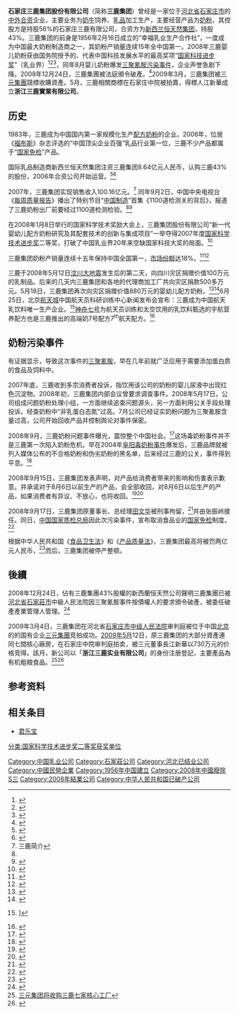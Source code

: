 {{refimprove|time=2013-12-15T06:08:41+00:00}}
{{update|time=2013-12-15T05:11:20+00:00}}
{{Infobox_Company |
  company_name_zh =   |
  company_name = 石家庄三鹿集团股份有限公司  |
  company_logo = |
  company_type = [[私人公司|私人公司]] |
  foundation = 1956年2月16日 |
  location ={{PRC}}<br>[[河北省|河北省]][[石家庄市|石家庄市]]|
  industry = 奶粉|
  GM = [[田文华|田文华]]| 
  predecessor = 幸福乳业生产合作社|
  fate =  [[破产|破产]]，并入[[浙江三鹿实业有限公司|浙江三鹿实业有限公司]]|
  defunct = 2008年12月24日|
  sales =  |
  profit =  |
  asset =  |
  market_value = |
  num_employees = |
  revenue = |
  products = |
  homepage = [https://web.archive.org/web/20071229063820/http://www.sanlu.com/ 三鹿集团官方网站]
}}

'''石家庄三鹿集团股份有限公司'''（简称'''三鹿集团'''）曾经是一家位于[[河北省|河北省]][[石家庄市|石家庄市]]的[[中外合资|中外合资]]企业，主要业务为[[奶牛|奶牛]]饲养、[[奶制品|乳品]]加工生产，主要经营产品为[[奶粉|奶粉]]，其控股方是持股56%的石家庄三鹿有限公司，合资方为[[新西兰|新西兰]][[恒天然集团|恒天然集团]]，持股43%。三鹿集团的前身是1956年2月16日成立的“幸福乳业生产合作社”，一度成为中国最大奶粉制造商之一，其奶粉产销量连续15年全中国第一。2008年三鹿婴儿奶粉获由国务院授予的、代表中国科技发展水平的最高奖项“[[国家科技进步奖|国家科技进步奖]]”（乳业界）<ref>{{Cite web |url=http://finance.sina.com.cn/chanjing/b/20080311/01024603712.shtml |title=三鹿荣获乳业界国家科技进步奖_产经动态_新浪财经_新浪网 |accessdate=2011-02-10 |archive-date=2011-07-02 |archive-url=https://web.archive.org/web/20110702022227/http://finance.sina.com.cn/chanjing/b/20080311/01024603712.shtml |dead-url=no }}</ref><ref name="CCTV0912">{{cite web | language=zh | publisher=和讯网 | title=央视《每周质量报告》“中国制造”首推三鹿婴幼儿奶粉 | url=http://news.hexun.com/2008-09-12/108771500.html | author=CCTV | date=2007年9月14日 | accessdate=2008年9月25日 | archive-url=https://web.archive.org/web/20110814061302/http://news.hexun.com/2008-09-12/108771500.html | archive-date=2011年8月14日 | dead-url=yes }}</ref><ref>{{cite news|url=http://www.caihuanet.com/zhuanlan/meiti/nbd/200809/t20080912_290656.shtml|title=“肾结石娃娃”事件重击奶粉行业|publisher=每日经济新闻|accessdate=2008-09-27|deadurl=yes|archiveurl=https://web.archive.org/web/20081112063644/http://www.caihuanet.com/zhuanlan/meiti/nbd/200809/t20080912_290656.shtml|archivedate=2008-11-12}}</ref>，同年8月婴儿奶粉爆发[[2008年中国奶制品污染事件|三聚氰胺污染事件]]，企业声誉急剧下降。2008年12月24日，三鹿集團被法庭頒令破產。<ref>{{cite news|url=http://www.mpinews.com/htm/INews/20081224/ca30827w.htm|title=三鹿集團被勒令破產|publisher=明報|accessdate=2008-12-24|deadurl=yes|archiveurl=https://web.archive.org/web/20081224114806/http://www.mpinews.com/htm/INews/20081224/ca30827w.htm|archivedate=2008-12-24}}</ref>2009年3月，三鹿集团被[[三元集團|三元集團]]競標收購資產。5月，三鹿相關商標在石家庄中院被拍賣，得標人江新華成立'''浙江三鹿實業有限公司'''。

==历史==
1983年，三鹿成为中国国内第一家规模化生产[[配方奶粉|配方奶粉]]的企业。2006年，位居《[[福布斯|福布斯]]》杂志评选的“中国顶尖企业百强”乳品行业第一位，三鹿不少产品都属于“[[国家免检|国家免检]]”产品。

国际乳品制造商新西兰恒天然集团注资三鹿集团8.64亿元人民币，认购三鹿43%的股份，2006年合资公司开始运营。<ref>{{Cite web |url=http://news.xinhuanet.com/fortune/2005-12/02/content_3866855.htm |title=新西兰恒天然购三鹿43%股份 合资公司欲上市 |accessdate=2008-09-11 |archive-date=2008-09-15 |archive-url=https://web.archive.org/web/20080915031045/http://news.xinhuanet.com/fortune/2005-12/02/content_3866855.htm |dead-url=no }}</ref><ref>{{Cite web |url=http://news.xinhuanet.com/local/2008-09/13/content_9971430.htm |title=政府没有参股三鹿 瞒报责任主要在三鹿集团 |accessdate=2008-09-13 |archive-date=2008-09-15 |archive-url=https://web.archive.org/web/20080915231959/http://news.xinhuanet.com/local/2008-09/13/content_9971430.htm |dead-url=no }}</ref>

2007年，三鹿集团实现销售收入100.16亿元。<ref>三鹿简介</ref> 同年9月2日，中国中央电视台《[[每周质量报告|每周质量报告]]》播出了特别节目“[[中国制造|中国制造]]”首集《1100道检测关的背后》，报道了三鹿奶粉出厂前要经过1100道检测检验。<ref name="CCTV0912" /><ref>{{cite news|url=http://www.stnn.cc/society_focus/200809/t20080912_863502.html|title=CCTV曾深入调查三鹿奶粉：经千项检测才出厂|publisher=星岛环球网|accessdate=2008-09-25|archive-url=https://web.archive.org/web/20080915053258/http://www.stnn.cc/society_focus/200809/t20080912_863502.html|archive-date=2008-09-15|dead-url=yes}}</ref>

在2008年1月8日举行的国家科学技术奖励大会上，三鹿集团股份有限公司“新一代婴幼儿配方奶粉研究及其配套技术的创新与集成项目”一举夺得2007年度[[国家科学技术进步奖|国家科学技术进步奖]]二等奖，打破了中国乳业界20年来空缺国家科技大奖的局面。<ref>{{Cite web |url=http://www.cyol.net/zqb/content/2008-01/09/content_2025586.htm |title=“三鹿”如何摘取国家科技大奖 |accessdate=2008-09-12 |archive-date=2009-03-15 |archive-url=https://web.archive.org/web/20090315172832/http://www.cyol.net/zqb/content/2008-01/09/content_2025586.htm |dead-url=no }}</ref>

三鹿集团奶粉产销量连续十五年保持中国全国第一，[[市场份额|市场份额]]达18%。<ref>{{Cite web |url=http://news.163.com/08/0911/21/4LJCTVCF0001124J.html |title=三鹿决定召回受三聚氰胺污染婴幼儿奶粉 |access-date=2008-09-12 |archive-url=https://web.archive.org/web/20080913191333/http://news.163.com/08/0911/21/4LJCTVCF0001124J.html |archive-date=2008-09-13 |dead-url=yes }}</ref><ref>{{Cite web |url=http://money.163.com/08/0911/16/4LISEMHC00252FE1.html |title=三鹿奶粉事件或将影响其奶粉龙头地位 |access-date=2008-09-11 |archive-url=https://web.archive.org/web/20080917075451/http://money.163.com/08/0911/16/4LISEMHC00252FE1.html |archive-date=2008-09-17 |dead-url=yes }}</ref>

三鹿于2008年5月12日[[汶川大地震|汶川大地震]]发生后的第二天，向四川灾区捐赠价值100万元的乳制品。后来的几天内三鹿集团和各地的代理商加工厂共向灾区捐款500多万元。5月18日，三鹿集团再次向灾区捐赠价值880万元的婴幼儿配方奶粉。<ref>{{cite news|url=http://finance.sina.com.cn/roll/20080519/14544884407.shtml|title=三鹿向汶川地震灾区再捐880万元婴幼儿奶粉|publisher=新浪网|accessdate=2008-09-25|archive-date=2012-01-21|archive-url=https://web.archive.org/web/20120121121429/http://finance.sina.com.cn/roll/20080519/14544884407.shtml|dead-url=no}}</ref><ref>{{Cite web |url=http://info.food.hc360.com/2008/05/210957117213.shtml |title=三鹿880万元奶粉紧急运往四川灾区 |accessdate=2013-12-15 |archive-date=2013-06-29 |archive-url=https://web.archive.org/web/20130629132102/http://info.food.hc360.com/2008/05/210957117213.shtml |dead-url=no }}</ref>6月25日，北京[[航天城|航天城]]中国航天员科研训练中心新闻发布会宣布：三鹿成为中国航天乳饮料唯一生产企业。<ref>{{cite web |url=http://news.163.com/08/0801/16/4I9AH1RI0001125P.html |language=zh-hans |title=三鹿助中国航天员太空翱翔 |publisher=网易 |date=2008-08-01 |accessdate=2012-07-18 |deadurl=yes |archiveurl=https://web.archive.org/web/20081012050429/http://news.163.com/08/0801/16/4I9AH1RI0001125P.html |archivedate=2008-10-12 }}]</ref>[[神舟七号|神舟七号]]为航天员训练和太空饮用的乳饮料甄选的宇航营养配方也是三鹿推出的高端奶7号配方7<sup>th</sup>航天配方。<ref>{{Cite web |url=http://www.nfsc.com.cn/brand/culture/1958.html |title=三鹿推出7th皮卡丘航天配方乳 开创高价值奶新时代 |access-date=2017-12-26 |archive-url=https://web.archive.org/web/20171226131611/http://www.nfsc.com.cn/brand/culture/1958.html |archive-date=2017-12-26 |dead-url=yes }}</ref>

== 奶粉污染事件 ==
{{main|2008年中国奶制品污染事件}}
有证据显示，导致这次事件的[[三聚氰胺|三聚氰胺]]，早在几年前就广泛应用于需要添加蛋白质的食品及饲料中。

2007年底，三鹿收到多宗消费者投诉，指饮用该公司的奶粉的婴儿尿液中出现红色沉淀物。2008年初，三鹿集团内部会议曾要求调查事件。2008年5月17日，公司组成问题奶粉处理小组，一方面继续追查问题源头，另一方面利用公关手段处理投诉。经查奶粉中“非乳蛋白态氮”过高。7月公司已经证实奶粉问题为三聚氰胺含量过高，公司开始回收产品并控制舆论对事件保密。

2008年9月，三鹿奶粉问题事件曝光，震惊整个中国社会。<ref>{{cite news|url=http://news.cctv.com/china/20080916/107375.shtml|title=中国国家质检总局公布婴幼儿配方奶粉三聚氰胺专项检查阶段性结果|publisher=中国中央电视台|accessdate=2008-09-23|archive-date=2008-09-20|archive-url=https://web.archive.org/web/20080920102200/http://news.cctv.com/china/20080916/107375.shtml|dead-url=no}}</ref>这场毒奶粉事件并不是三鹿第一次陷入奶粉危机，早在2004年[[阜阳毒奶粉事件|阜阳毒奶粉事件]]爆发后，三鹿品牌就被列入媒体公布的不合格奶粉和伪劣奶粉的黑名单，后来经过三鹿的公关，事件得到平息。<ref>{{cite news|url=http://news.sina.com.cn/c/2008-09-12/033516276792.shtml|title=三鹿召回约175万袋婴儿奶粉 将承受灾难性打击|publisher=新浪网|accessdate=2008-09-25|archive-date=2008-10-04|archive-url=https://web.archive.org/web/20081004085117/http://news.sina.com.cn/c/2008-09-12/033516276792.shtml|dead-url=no}}</ref>

2008年9月15日，三鹿集团发表声明，对产品给消费者带来的影响和伤害表示歉意。并承诺对于8月6日以前生产的产品，会全部收回，对8月6日以后生产的产品，如果消费者有异议、不放心，也将收回。<ref>{{cite news|url=http://www.chinanews.com.cn/sh/news/2008/09-15/1382264.shtml|title=石家庄三鹿集团股份有限公司致社会各界的公开信|publisher=中国新闻网|accessdate=2008-09-25|archive-date=2008-09-18|archive-url=https://web.archive.org/web/20080918005731/http://www.chinanews.com.cn/sh/news/2008/09-15/1382264.shtml|dead-url=no}}</ref><ref>{{cite web |url=http://www.sanlu.com/ |title=石家庄三鹿集团股份有限公司致社会各界公开信 |publisher=三鹿集團官方網站 |accessdate=2013-12-15 |deadurl=yes |archiveurl=https://web.archive.org/web/20080930140110/http://www.sanlu.com/ |archivedate=2008-09-30 }}</ref>

2008年9月17日，三鹿集团原董事长、总经理[[田文华|田文华]]被刑事拘留，<ref>{{cite news|url=http://news.163.com/08/0913/14/4LNS4AHR0001124J.html|title=三鹿集团原董事长总经理田文华被依法刑事拘留|publisher=网易转载新华网|accessdate=2008-09-25|archive-url=https://web.archive.org/web/20080916005030/http://news.163.com/08/0913/14/4LNS4AHR0001124J.html|archive-date=2008-09-16|dead-url=yes}}</ref>并由张振岭接任。同日，[[中国国家质检总局|中国国家质检总局]]因此次污染事件，宣布取消食品业的[[国家免检|国家免检]]制度。<ref name="sina0918">{{cite web | language=zh | publisher=新华网 | title=食品业国家免检制度被取消 | url=http://news.sina.com.cn/o/2008-09-18/073614464876s.shtml | author= | date=2008年9月18日 | accessdate=2008年9月21日 | archive-date=2015年12月8日 | archive-url=https://web.archive.org/web/20151208152203/http://news.sina.com.cn/o/2008-09-18/073614464876s.shtml | dead-url=no }}</ref>

根据中华人民共和国《[[:s:中华人民共和国食品卫生法|食品卫生法]]》和《[[:s:中华人民共和国产品质量法/2000年|产品质量法]]》，三鹿集团最高将被罚两亿元人民币，<ref>{{cite news|url=http://news.163.com/08/0913/14/4LNS4AHR0001124J.html|title=三鹿集团最高将被罚两亿 婴儿病变厂家也要负责|publisher=网易转载法制晚报|accessdate=2008-09-25|archive-url=https://web.archive.org/web/20080916005030/http://news.163.com/08/0913/14/4LNS4AHR0001124J.html|archive-date=2008-09-16|dead-url=yes}}</ref>而后，三鹿集团被停产整顿。

==後續==
{{Wikinews|三鹿集團宣告破產}}
2008年12月24日，佔有三鹿集團43%股權的新西蘭恒天然公司聲明三鹿集團已被[[河北省|河北省]][[石家莊市|石家莊市]]中級人民法院因三聚氰胺事件按債權人的要求頒令破產，被委任破產產業管理人管理。<ref>{{Cite web |url=http://www.mpinews.com/htm/INews/20081224/ca30827w.htm |title=三鹿集團被勒令破產 |accessdate=2008-12-24 |archive-date=2008-12-24 |archive-url=https://web.archive.org/web/20081224114806/http://www.mpinews.com/htm/INews/20081224/ca30827w.htm |dead-url=no }}</ref>

2009年3月4日，三鹿集团在河北省[[石家庄市中级人民法院|石家庄市中级人民法院]]审判庭被位于中国[[北京|北京]]的的国有企业[[三元集團|三元集團]]竞拍成功。[[2009年5月|2009年5月]]12日，原三鹿集团的大部分資產連同七間核心廠房，在石家庄中院审判庭拍卖，被三元董事長江新華以730万元的价格竞得。該月，新公司以「'''浙江三鹿实业有限公司'''」的身份注册登記，主要產品為有机粗粮食品。<ref>[http://www.stnn.cc/hot_news/gd_20081104/200811/t20081104_892163.html 三元集团将收购三鹿七家核心工厂]{{Dead link|date=2019年10月 |bot=InternetArchiveBot |fix-attempted=yes }}</ref><ref>{{Cite web |url=http://news.ifeng.com/mainland/200811/1122_17_890894.shtml |title=三鹿出售方案基本敲定：三元先托管后收购 |accessdate=2008-12-02 |archive-date=2008-12-22 |archive-url=https://web.archive.org/web/20081222234507/http://news.ifeng.com/mainland/200811/1122_17_890894.shtml |dead-url=no }}</ref>

== 参考资料 ==
{{reflist|2}}

== 相关条目 ==
* [[君乐宝|君乐宝]]

[[Category:中国乳业公司|Category:中国乳业公司]]
[[Category:石家莊公司|Category:石家莊公司]]
[[Category:河北已结业公司|Category:河北已结业公司]]
[[Category:中國民營企業|Category:中國民營企業]]
[[Category:1956年中国建立|Category:1956年中国建立]]
[[Category:2008年中國廢除|Category:2008年中國廢除]]
[[Category:1956年成立的公司|S三]]
[[Category:2008年結業公司|Category:2008年結業公司]]
[[分类:国家科学技术进步奖二等奖获奖单位|分类:国家科学技术进步奖二等奖获奖单位]]
[[Category:中华人民共和国已破产公司|Category:中华人民共和国已破产公司]]